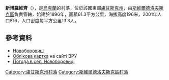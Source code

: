 {{coord|47|52|6|N|39|30|40|E|scale:100000|display=title}}

'''新博羅維齊'''（{{lang-uk|Новоборовиці}}），是[[烏克蘭|烏克蘭]]的村落，位於該國東部[[盧甘斯克州|盧甘斯克州]]，由[[斯維爾德洛夫斯克區|斯維爾德洛夫斯克區]]負責管轄，始建於1896年，面積61.3平方公里，海拔高度196米，2001年人口816，人口密度每平方公里13.3人。

==參考資料==
* [http://w1.c1.rada.gov.ua/pls/z7502/A005?rdat1=03.11.2012&rf7571=18576 Новоборовиці]{{dead link|date=2018年3月 |bot=InternetArchiveBot |fix-attempted=yes }}
* [http://w1.c1.rada.gov.ua/pls/z7503/A005?rdat1=04.01.2014&rf7571=18576 Облікова картка] {{Wayback|url=http://w1.c1.rada.gov.ua/pls/z7503/A005?rdat1=04.01.2014&rf7571=18576 |date=20140104212626 }} на сайті ВРУ
* [http://weather.in.ua/ua/lyganskaja/17422 Погода в селі Новоборовиці] {{Wayback|url=http://weather.in.ua/ua/lyganskaja/17422 |date=20160305082028 }}

{{DEFAULTSORT:Новоборовиці}}
[[Category:盧甘斯克州村落|Category:盧甘斯克州村落]]
[[Category:斯維爾德洛夫斯克區村落|Category:斯維爾德洛夫斯克區村落]]


{{Luhansk-geo-stub}}